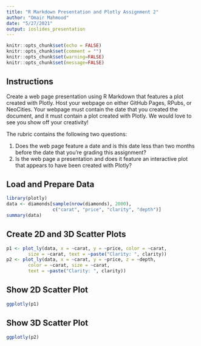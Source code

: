 ---
title: "R Markdown Presentation and Plotly Assignment 2"
author: "Omair Mahmood"
date: "5/27/2021"
output: ioslides_presentation
---

```{r setup, include=FALSE}
knitr::opts_chunk$set(echo = FALSE)
knitr::opts_chunk$set(comment = "")
knitr::opts_chunk$set(warning=FALSE)
knitr::opts_chunk$set(message=FALSE)
```

## Instructions

Create a web page presentation using R Markdown that features a plot created with Plotly. Host your webpage on either GitHub Pages, RPubs, or NeoCities. Your webpage must contain the date that you created the document, and it must contain a plot created with Plotly. We would love to see you show off your creativity!

The rubric contains the following two questions:

1. Does the web page feature a date and is this date less than two months before the date that you're grading this assignment?
2. Is the web page a presentation and does it feature an interactive plot that appears to have been created with Plotly?

## Load and Prepare Data
```{r, echo = TRUE}
library(plotly)
data <- diamonds[sample(nrow(diamonds), 2000), 
                 c("carat", "price", "clarity", "depth")]
summary(data)
```

## Create 2D and 3D Scatter Plots
```{r, echo = TRUE}
p1 <- plot_ly(data, x = ~carat, y = ~price, color = ~carat,
        size = ~carat, text = ~paste("Clarity: ", clarity))
p2 <- plot_ly(data, x = ~carat, y = ~price, z = ~depth,
        color = ~carat, size = ~carat, 
        text = ~paste("Clarity: ", clarity)) 
```

## Show 2D Scatter Plot

```{r}
ggplotly(p1)
```

## Show 3D Scatter Plot

```{r}
ggplotly(p2)
```
